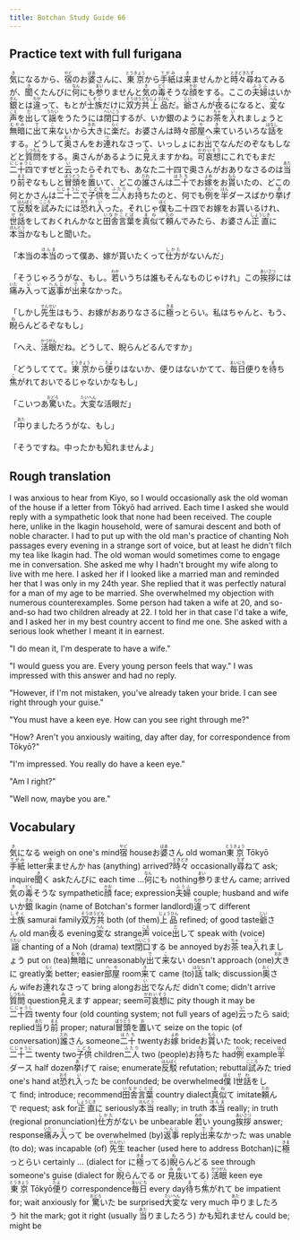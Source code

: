 ```yaml
---
title: Botchan Study Guide 66
---
```


## Practice text with full furigana

<p>
<ruby><rb>気</rb><rt>き</rt></ruby>になるから、<ruby><rb>宿</rb><rt>やど</rt></ruby>のお<ruby><rb>婆</rb><rt>ばあ</rt></ruby>さんに、<ruby><rb>東京</rb><rt>とうきょう</rt></ruby>から<ruby><rb>手紙</rb><rt>てがみ</rt></ruby>は<ruby><rb>来</rb><rt>き</rt></ruby>ませんかと<ruby><rb>時々</rb><rt>ときどき</rt></ruby><ruby><rb>尋</rb><rt>たず</rt></ruby>ねてみるが、<ruby><rb>聞</rb><rt>き</rt></ruby>くたんびに<ruby><rb>何</rb><rt>なん</rt></ruby>にも<ruby><rb>参</rb><rt>まい</rt></ruby>りませんと<ruby><rb>気</rb><rt>き</rt></ruby>の<ruby><rb>毒</rb><rt>どく</rt></ruby>そうな<ruby><rb>顔</rb><rt>かお</rt></ruby>をする。ここの<ruby><rb>夫婦</rb><rt>ふうふ</rt></ruby>はいか<ruby><rb>銀</rb><rt>ぎん</rt></ruby>とは<ruby><rb>違</rb><rt>ちが</rt></ruby>って、もとが<ruby><rb>士族</rb><rt>しぞく</rt></ruby>だけに<ruby><rb>双方共</rb><rt>そうほうども</rt></ruby><ruby><rb>上品</rb><rt>じょうひん</rt></ruby>だ。<ruby><rb>爺</rb><rt>じい</rt></ruby>さんが<ruby><rb>夜</rb><rt>よ</rt></ruby>るになると、<ruby><rb>変</rb><rt>へん</rt></ruby>な<ruby><rb>声</rb><rt>こえ</rt></ruby>を<ruby><rb>出</rb><rt>だ</rt></ruby>して<ruby><rb>謡</rb><rt>うたい</rt></ruby>をうたうには<ruby><rb>閉口</rb><rt>へいこう</rt></ruby>するが、いか銀のようにお<ruby><rb>茶</rb><rt>ちゃ</rt></ruby>を<ruby><rb>入</rb><rt>い</rt></ruby>れましょうと<ruby><rb>無暗</rb><rt>むやみ</rt></ruby>に<ruby><rb>出</rb><rt>で</rt></ruby>て<ruby><rb>来</rb><rt>こ</rt></ruby>ないから<ruby><rb>大</rb><rt>おお</rt></ruby>きに<ruby><rb>楽</rb><rt>らく</rt></ruby>だ。お婆さんは時々<ruby><rb>部屋</rb><rt>へや</rt></ruby>へ<ruby><rb>来</rb><rt>き</rt></ruby>ていろいろな<ruby><rb>話</rb><rt>はなし</rt></ruby>をする。どうして<ruby><rb>奥</rb><rt>おく</rt></ruby>さんをお<ruby><rb>連</rb><rt>つ</rt></ruby>れなさって、いっしょにお<ruby><rb>出</rb><rt>い</rt></ruby>でなんだのぞなもしなどと<ruby><rb>質問</rb><rt>しつもん</rt></ruby>をする。奥さんがあるように<ruby><rb>見</rb><rt>み</rt></ruby>えますかね。<ruby><rb>可哀想</rb><rt>かわいそう</rt></ruby>にこれでもまだ<ruby><rb>二十四</rb><rt>にじゅうし</rt></ruby>ですぜと<ruby><rb>云</rb><rt>い</rt></ruby>ったらそれでも、あなた二十四で奥さんがおありなさるのは<ruby><rb>当</rb><rt>あた</rt></ruby>り<ruby><rb>前</rb><rt>まえ</rt></ruby>ぞなもしと<ruby><rb>冒頭</rb><rt>ぼうとう</rt></ruby>を<ruby><rb>置</rb><rt>お</rt></ruby>いて、どこの<ruby><rb>誰</rb><rt>だれ</rt></ruby>さんは<ruby><rb>二十</rb><rt>はたち</rt></ruby>でお<ruby><rb>嫁</rb><rt>よめ</rt></ruby>をお<ruby><rb>貰</rb><rt>もら</rt></ruby>いたの、どこの何とかさんは<ruby><rb>二十二</rb><rt>にじゅうに</rt></ruby>で<ruby><rb>子供</rb><rt>こども</rt></ruby>を<ruby><rb>二人</rb><rt>ふたり</rt></ruby>お<ruby><rb>持</rb><rt>も</rt></ruby>ちたのと、何でも<ruby><rb>例</rb><rt>れい</rt></ruby>を<ruby><rb>半</rb><rt>はん</rt></ruby>ダースばかり<ruby><rb>挙</rb><rt>あ</rt></ruby>げて<ruby><rb>反駁</rb><rt>はんばく</rt></ruby>を<ruby><rb>試</rb><rt>こころ</rt></ruby>みたには<ruby><rb>恐</rb><rt>おそ</rt></ruby>れ<ruby><rb>入</rb><rt>い</rt></ruby>った。それじゃ<ruby><rb>僕</rb><rt>ぼく</rt></ruby>も二十四でお嫁をお貰いるけれ、<ruby><rb>世話</rb><rt>せわ</rt></ruby>をしておくれんかなと<ruby><rb>田舎言葉</rb><rt>いなかことば</rt></ruby>を<ruby><rb>真似</rb><rt>まね</rt></ruby>て<ruby><rb>頼</rb><rt>たの</rt></ruby>んでみたら、お婆さん<ruby><rb>正直</rb><rt>しょうじき</rt></ruby>に<ruby><rb>本当</rb><rt>ほんとう</rt></ruby>かなもしと聞いた。
</p>

<p>
「本当の<ruby><rb>本当</rb><rt>ほんま</rt></ruby>のって僕あ、嫁が貰いたくって<ruby><rb>仕方</rb><rt>しかた</rt></ruby>がないんだ」
</p>

<p>
「そうじゃろうがな、もし。<ruby><rb>若</rb><rt>わか</rt></ruby>いうちは誰もそんなものじゃけれ」この<ruby><rb>挨拶</rb><rt>あいさつ</rt></ruby>には<ruby><rb>痛</rb><rt>いた</rt></ruby>み<ruby><rb>入</rb><rt>い</rt></ruby>って<ruby><rb>返事</rb><rt>へんじ</rt></ruby>が<ruby><rb>出来</rb><rt>でき</rt></ruby>なかった。
</p>

<p>
「しかし<ruby><rb>先生</rb><rt>せんせい</rt></ruby>はもう、お嫁がおありなさるに<ruby><rb>極</rb><rt>きま</rt></ruby>っとらい。私はちゃんと、もう、<ruby><rb>睨</rb><rt>ね</rt></ruby>らんどるぞなもし」
</p>

<p>
「へえ、<ruby><rb>活眼</rb><rt>かつがん</rt></ruby>だね。どうして、睨らんどるんですか」
</p>

<p>
「どうしててて。<ruby><rb>東京</rb><rt>とうきょう</rt></ruby>から<ruby><rb>便</rb><rt>たよ</rt></ruby>りはないか、便りはないかてて、<ruby><rb>毎日</rb><rt>まいにち</rt></ruby>便りを<ruby><rb>待</rb><rt>ま</rt></ruby>ち<ruby><rb>焦</rb><rt>こ</rt></ruby>がれておいでるじゃないかなもし」
</p>

<p>
「こいつあ<ruby><rb>驚</rb><rt>おどろ</rt></ruby>いた。<ruby><rb>大変</rb><rt>たいへん</rt></ruby>な活眼だ」
</p>

<p>
「<ruby><rb>中</rb><rt>あた</rt></ruby>りましたろうがな、もし」
</p>

<p>
「そうですね。中ったかも<ruby><rb>知</rb><rt>し</rt></ruby>れませんよ」
</p>


## Rough translation

I was anxious to hear from Kiyo, so I would occasionally ask the old woman of the house if a letter from Tōkyō had arrived. Each time I asked she would reply with a sympathetic look that none had been received. The couple here, unlike in the Ikagin household, were of samurai descent and both of noble character. I had to put up with the old man's practice of chanting Noh passages every evening in a strange sort of voice, but at least he didn't filch my tea like Ikagin had. The old woman would sometimes come to engage me in conversation. She asked me why I hadn't brought my wife along to live with me here. I asked her if I looked like a married man and reminded her that I was only in my 24th year. She replied that it was perfectly natural for a man of my age to be married. She overwhelmed my objection with numerous counterexamples. Some person had taken a wife at 20, and so-and-so had two children already at 22. I told her in that case I'd take a wife, and I asked her in my best country accent to find me one. She asked with a serious look whether I meant it in earnest.

"I do mean it, I'm desperate to have a wife."

"I would guess you are. Every young person feels that way." I was impressed with this answer and had no reply.

"However, if I'm not mistaken, you've already taken your bride. I can see right through your guise."

"You must have a keen eye. How can you see right through me?"

"How? Aren't you anxiously waiting, day after day, for correspondence from Tōkyō?"

"I'm impressed. You really do have a keen eye."

"Am I right?"

"Well now, maybe you are."


## Vocabulary

<p>
<span className="vocabstudy"><ruby><rb>気</rb><rt>き</rt></ruby>になる&nbsp;weigh on one's mind</span><span className="vocabstudy"><ruby><rb>宿</rb><rt>やど</rt></ruby>&nbsp;house</span><span className="vocabstudy">お<ruby><rb>婆</rb><rt>ばあ</rt></ruby>さん&nbsp;old woman</span><span className="vocabstudy"><ruby><rb>東京</rb><rt>とうきょう</rt></ruby>&nbsp;Tōkyō</span><span className="vocabstudy"><ruby><rb>手紙</rb><rt>てがみ</rt></ruby>&nbsp;letter</span><span className="vocabstudy"><ruby><rb>来</rb><rt>き</rt></ruby>ませんか&nbsp;has (anything) arrived?</span><span className="vocabstudy"><ruby><rb>時々</rb><rt>ときどき</rt></ruby>&nbsp;occasionally</span><span className="vocabstudy"><ruby><rb>尋</rb><rt>たず</rt></ruby>ねて&nbsp;ask; inquire</span><span className="vocabstudy"><ruby><rb>聞</rb><rt>き</rt></ruby>く&nbsp;ask</span><span className="vocabstudy">たんびに&nbsp;each time ...</span><span className="vocabstudy"><ruby><rb>何</rb><rt>なん</rt></ruby>にも&nbsp;nothing</span><span className="vocabstudy"><ruby><rb>参</rb><rt>まい</rt></ruby>りません&nbsp;came; arrived</span><span className="vocabstudy"><ruby><rb>気</rb><rt>き</rt></ruby>の<ruby><rb>毒</rb><rt>どく</rt></ruby>そうな&nbsp;sympathetic</span><span className="vocabstudy"><ruby><rb>顔</rb><rt>かお</rt></ruby>&nbsp;face; expression</span><span className="vocabstudy"><ruby><rb>夫婦</rb><rt>ふうふ</rt></ruby>&nbsp;couple; husband and wife</span><span className="vocabstudy">いか<ruby><rb>銀</rb><rt>ぎん</rt></ruby>&nbsp;Ikagin (name of Botchan's former landlord)</span><span className="vocabstudy"><ruby><rb>違</rb><rt>ちが</rt></ruby>って&nbsp;different</span><span className="vocabstudy"><ruby><rb>士族</rb><rt>しぞく</rt></ruby>&nbsp;samurai family</span><span className="vocabstudy"><ruby><rb>双方共</rb><rt>そうほうども</rt></ruby>&nbsp;both (of them)</span><span className="vocabstudy"><ruby><rb>上品</rb><rt>じょうひん</rt></ruby>&nbsp;refined; of good taste</span><span className="vocabstudy"><ruby><rb>爺</rb><rt>じい</rt></ruby>さん&nbsp;old man</span><span className="vocabstudy"><ruby><rb>夜</rb><rt>よ</rt></ruby>る&nbsp;evening</span><span className="vocabstudy"><ruby><rb>変</rb><rt>へん</rt></ruby>な&nbsp;strange</span><span className="vocabstudy"><ruby><rb>声</rb><rt>こえ</rt></ruby>&nbsp;voice</span><span className="vocabstudy"><ruby><rb>出</rb><rt>だ</rt></ruby>して&nbsp;speak with (voice)</span><span className="vocabstudy"><ruby><rb>謡</rb><rt>うたい</rt></ruby>&nbsp;chanting of a Noh (drama) text</span><span className="vocabstudy"><ruby><rb>閉口</rb><rt>へいこう</rt></ruby>する&nbsp;be annoyed by</span><span className="vocabstudy">お<ruby><rb>茶</rb><rt>ちゃ</rt></ruby>&nbsp;tea</span><span className="vocabstudy"><ruby><rb>入</rb><rt>い</rt></ruby>れましょう&nbsp;put on (tea)</span><span className="vocabstudy"><ruby><rb>無暗</rb><rt>むやみ</rt></ruby>に&nbsp;unreasonably</span><span className="vocabstudy"><ruby><rb>出</rb><rt>で</rt></ruby>て<ruby><rb>来</rb><rt>こ</rt></ruby>ない&nbsp;doesn't approach (one)</span><span className="vocabstudy"><ruby><rb>大</rb><rt>おお</rt></ruby>きに&nbsp;greatly</span><span className="vocabstudy"><ruby><rb>楽</rb><rt>らく</rt></ruby>&nbsp;better; easier</span><span className="vocabstudy"><ruby><rb>部屋</rb><rt>へや</rt></ruby>&nbsp;room</span><span className="vocabstudy"><ruby><rb>来</rb><rt>き</rt></ruby>て&nbsp;came (to)</span><span className="vocabstudy"><ruby><rb>話</rb><rt>はなし</rt></ruby>&nbsp;talk; discussion</span><span className="vocabstudy"><ruby><rb>奥</rb><rt>おく</rt></ruby>さん&nbsp;wife</span><span className="vocabstudy">お<ruby><rb>連</rb><rt>つ</rt></ruby>れなさって&nbsp;bring along</span><span className="vocabstudy">お<ruby><rb>出</rb><rt>い</rt></ruby>でなんだ&nbsp;didn't come; didn't arrive</span><span className="vocabstudy"><ruby><rb>質問</rb><rt>しつもん</rt></ruby>&nbsp;question</span><span className="vocabstudy"><ruby><rb>見</rb><rt>み</rt></ruby>えます&nbsp;appear; seem</span><span className="vocabstudy"><ruby><rb>可哀想</rb><rt>かわいそう</rt></ruby>に&nbsp;pity though it may be</span><span className="vocabstudy"><ruby><rb>二十四</rb><rt>にじゅうし</rt></ruby>&nbsp;twenty four (old counting system; not full years of age)</span><span className="vocabstudy"><ruby><rb>云</rb><rt>い</rt></ruby>ったら&nbsp;said; replied</span><span className="vocabstudy"><ruby><rb>当</rb><rt>あた</rt></ruby>り<ruby><rb>前</rb><rt>まえ</rt></ruby>&nbsp;proper; natural</span><span className="vocabstudy"><ruby><rb>冒頭</rb><rt>ぼうとう</rt></ruby>を<ruby><rb>置</rb><rt>お</rt></ruby>いて&nbsp;seize on the topic (of conversation)</span><span className="vocabstudy"><ruby><rb>誰</rb><rt>だれ</rt></ruby>さん&nbsp;someone</span><span className="vocabstudy"><ruby><rb>二十</rb><rt>はたち</rt></ruby>&nbsp;twenty</span><span className="vocabstudy">お<ruby><rb>嫁</rb><rt>よめ</rt></ruby>&nbsp;bride</span><span className="vocabstudy">お<ruby><rb>貰</rb><rt>もら</rt></ruby>いた&nbsp;took; received</span><span className="vocabstudy"><ruby><rb>二十二</rb><rt>にじゅうに</rt></ruby>&nbsp;twenty two</span><span className="vocabstudy"><ruby><rb>子供</rb><rt>こども</rt></ruby>&nbsp;children</span><span className="vocabstudy"><ruby><rb>二人</rb><rt>ふたり</rt></ruby>&nbsp;two (people)</span><span className="vocabstudy">お<ruby><rb>持</rb><rt>も</rt></ruby>ちた&nbsp;had</span><span className="vocabstudy"><ruby><rb>例</rb><rt>れい</rt></ruby>&nbsp;example</span><span className="vocabstudy"><ruby><rb>半</rb><rt>はん</rt></ruby>ダース&nbsp;half dozen</span><span className="vocabstudy"><ruby><rb>挙</rb><rt>あ</rt></ruby>げて&nbsp;raise; enumerate</span><span className="vocabstudy"><ruby><rb>反駁</rb><rt>はんばく</rt></ruby>&nbsp;refutation; rebuttal</span><span className="vocabstudy"><ruby><rb>試</rb><rt>こころ</rt></ruby>みた&nbsp;tried one's hand at</span><span className="vocabstudy"><ruby><rb>恐</rb><rt>おそ</rt></ruby>れ<ruby><rb>入</rb><rt>い</rt></ruby>った&nbsp;be confounded; be overwhelmed</span><span className="vocabstudy"><ruby><rb>僕</rb><rt>ぼく</rt></ruby>&nbsp;I</span><span className="vocabstudy"><ruby><rb>世話</rb><rt>せわ</rt></ruby>をして&nbsp;find; introduce; recommend</span><span className="vocabstudy"><ruby><rb>田舎言葉</rb><rt>いなかことば</rt></ruby>&nbsp;country dialect</span><span className="vocabstudy"><ruby><rb>真似</rb><rt>まね</rt></ruby>て&nbsp;imitate</span><span className="vocabstudy"><ruby><rb>頼</rb><rt>たの</rt></ruby>んで&nbsp;request; ask for</span><span className="vocabstudy"><ruby><rb>正直</rb><rt>しょうじき</rt></ruby>に&nbsp;seriously</span><span className="vocabstudy"><ruby><rb>本当</rb><rt>ほんとう</rt></ruby>&nbsp;really; in truth</span>
<span className="vocabstudy"><ruby><rb>本当</rb><rt>ほんま</rt></ruby>&nbsp;really; in truth (regional pronunciation)</span><span className="vocabstudy"><ruby><rb>仕方</rb><rt>しかた</rt></ruby>がない&nbsp;be unbearable</span>
<span className="vocabstudy"><ruby><rb>若</rb><rt>わか</rt></ruby>い&nbsp;young</span><span className="vocabstudy"><ruby><rb>挨拶</rb><rt>あいさつ</rt></ruby>&nbsp;answer; response</span><span className="vocabstudy"><ruby><rb>痛</rb><rt>いた</rt></ruby>み<ruby><rb>入</rb><rt>い</rt></ruby>って&nbsp;be overwhelmed (by)</span><span className="vocabstudy"><ruby><rb>返事</rb><rt>へんじ</rt></ruby>&nbsp;reply</span><span className="vocabstudy"><ruby><rb>出来</rb><rt>でき</rt></ruby>なかった&nbsp;was unable (to do); was incapable (of)</span>
<span className="vocabstudy"><ruby><rb>先生</rb><rt>せんせい</rt></ruby>&nbsp;teacher (used here to address Botchan)</span><span className="vocabstudy">に<ruby><rb>極</rb><rt>きま</rt></ruby>っとらい&nbsp;certainly ... (dialect for に<ruby><rb>極</rb><rt>きま</rt></ruby>ってる)</span><span className="vocabstudy"><ruby><rb>睨</rb><rt>ね</rt></ruby>らんどる&nbsp;see through someone's guise (dialect for <ruby><rb>睨</rb><rt>に</rt></ruby>らんでる or <ruby><rb>見抜</rb><rt>みぬ</rt></ruby>いてる)</span>
<span className="vocabstudy"><ruby><rb>活眼</rb><rt>かつがん</rt></ruby>&nbsp;keen eye</span>
<span className="vocabstudy"><ruby><rb>東京</rb><rt>とうきょう</rt></ruby>&nbsp;Tōkyō</span><span className="vocabstudy"><ruby><rb>便</rb><rt>たよ</rt></ruby>り&nbsp;correspondence</span><span className="vocabstudy"><ruby><rb>毎日</rb><rt>まいにち</rt></ruby>&nbsp;every day</span><span className="vocabstudy"><ruby><rb>待</rb><rt>ま</rt></ruby>ち<ruby><rb>焦</rb><rt>こ</rt></ruby>がれて&nbsp;be impatient for; wait anxiously for</span>
<span className="vocabstudy"><ruby><rb>驚</rb><rt>おどろ</rt></ruby>いた&nbsp;be surprised</span><span className="vocabstudy"><ruby><rb>大変</rb><rt>たいへん</rt></ruby>な&nbsp;very much</span>
<span className="vocabstudy"><ruby><rb>中</rb><rt>あた</rt></ruby>りましたろう&nbsp;hit the mark; got it right (usually <ruby><rb>当</rb><rt>あた</rt></ruby>りましたろう)</span>
<span className="vocabstudy">かも<ruby><rb>知</rb><rt>し</rt></ruby>れません&nbsp;could be; might be</span>
</p>
